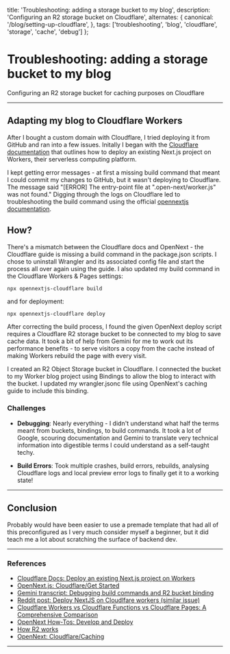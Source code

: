   title: 'Troubleshooting: adding a storage bucket to my blog',
  description:
    'Configuring an R2 storage bucket on Cloudflare',
  alternates: {
    canonical: '/blog/setting-up-cloudflare',
  },
  tags: ['troubleshooting', 'blog', 'cloudflare', 'storage', 'cache', 'debug']
};

<Cover
  src="https://cdn.stocksnap.io/img-thumbs/960w/sunset-sea_YAA7WLGAQU.jpg"
  alt="Sergei Gussev"
  caption="stocksnap.io"
/>

# Troubleshooting: adding a storage bucket to my blog

Configuring an R2 storage bucket for caching purposes on Cloudflare

---

## Adapting my blog to Cloudflare Workers

After I bought a custom domain with Cloudflare, I tried deploying it from GitHub and ran into a few issues. Initally I began with the [Cloudflare documentation](https://developers.cloudflare.com/workers/framework-guides/web-apps/nextjs/#deploy-an-existing-nextjs-project-on-workers) that outlines how to deploy an existing Next.js project on Workers, their serverless computing platform. 

I kept getting error messages - at first a missing build command that meant I could commit my changes to GitHub, but it wasn't deploying to Cloudflare. The message said "[ERROR] The entry-point file at ".open-next/worker.js" was not found." Digging through the logs on Cloudflare led to troubleshooting the build command using the official [opennextjs documentation](https://opennext.js.org/cloudflare/get-started#existing-nextjs-apps). 

## How?

There's a mismatch between the Cloudflare docs and OpenNext - the Cloudflare guide is missing a build command in the package.json scripts. I chose to uninstall Wrangler and its associated config file and start the process all over again using the guide. I also updated my build command in the Cloudflare Workers & Pages settings:

 ```
 npx opennextjs-cloudflare build
 ```

 and for deployment:

 ```
 npx opennextjs-cloudflare deploy
 ```

After correcting the build process, I found the given OpenNext deploy script requires a Cloudflare R2 storage bucket to be connected to my blog to save cache data. It took a bit of help from Gemini for me to work out its performance benefits - to serve visitors a copy from the cache instead of making Workers rebuild the page with every visit. 

I created an R2 Object Storage bucket in Cloudflare. I connected the bucket to my Worker blog project using Bindings to allow the blog to interact with the bucket. I updated my wrangler.jsonc file using OpenNext's caching guide to include this binding. 

### Challenges

- **Debugging**: Nearly everything -  I didn't understand what half the terms meant from buckets, bindings, to build commands. It took a lot of Google, scouring documentation and Gemini to translate very technical information into digestible terms I could understand as a self-taught techy.

- **Build Errors**: Took multiple crashes, build errors, rebuilds, analysing Cloudflare logs and local preview error logs to finally get it to a working state!

---

## Conclusion

Probably would have been easier to use a premade template that had all of this preconfigured as I very much consider myself a beginner, but it did teach me a lot about scratching the surface of backend dev. 

---

### References

- [Cloudflare Docs: Deploy an existing Next.js project on Workers](https://developers.cloudflare.com/workers/framework-guides/web-apps/nextjs/#deploy-an-existing-nextjs-project-on-workers)
- [OpenNext.js: Cloudflare/Get Started](hhttps://opennext.js.org/cloudflare/get-started)
- [Gemini transcript: Debugging build commands and R2 bucket binding](https://g.co/gemini/share/3a6bb4839610)
- [Reddit post: Deploy NextJS on Cloudlfare workers (similar issue)](https://www.reddit.com/r/nextjs/comments/1jlmqnn/deploy_nextjs_on_cloudlfare_workers/)
- [Cloudflare Workers vs Cloudflare Functions vs Cloudflare Pages: A Comprehensive Comparison](https://medium.com/@sehban.alam/cloudflare-workers-vs-cloudflare-functions-vs-cloudflare-pages-a-comprehensive-comparison-370dac4a858c)
- [OpenNext How-Tos: Develop and Deploy](https://opennext.js.org/cloudflare/howtos/dev-deploy)
- [How R2 works](https://developers.cloudflare.com/r2/how-r2-works/)
- [OpenNext: Cloudflare/Caching](https://opennext.js.org/cloudflare/caching) 
---


